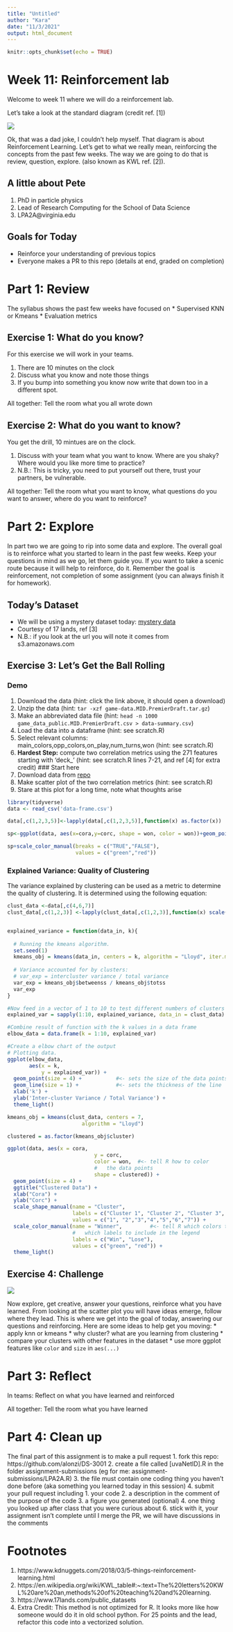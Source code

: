 ```yaml
---
title: "Untitled"
author: "Kara"
date: "11/3/2021"
output: html_document
---
```


```r
knitr::opts_chunk$set(echo = TRUE)
```

# Week 11: Reinforcement lab
Welcome to week 11 where we will do a reinforcement lab.

Let's take a look at the standard diagram (credit ref. [1])

![](https://github.com/alonzi/DS-3001/blob/a41a636f4cba7ad7869342056b8f3e90dc4507d8/week-11-reinforcement-lab/reinforcement.jpeg)

Ok, that was a dad joke, I couldn't help myself. That diagram is about Reinforcement Learning. Let's get to what we really mean, reinforcing the concepts from the past few weeks. The way we are going to do that is review, question, explore. (also known as KWL ref. [2]).

## A little about Pete
1. PhD in particle physics
2. Lead of Research Computing for the School of Data Science
3. LPA2A@virginia.edu

## Goals for Today
* Reinforce your understanding of previous topics 
* Everyone makes a PR to this repo (details at end, graded on completion)

# Part 1: Review
The syllabus shows the past few weeks have focused on
* Supervised KNN or Kmeans
* Evaluation metrics

## Exercise 1: What do you know?
For this exercise we will work in your teams.

1. There are 10 minutes on the clock
2. Discuss what you know and note those things
3. If you bump into something you know now write that down too in a different spot.

All together: Tell the room what you all wrote down

## Exercise 2: What do you want to know?
You get the drill, 10 mintues are on the clock.

1. Discuss with your team what you want to know. Where are you shaky? Where would you like more time to practice?
2. N.B.: This is tricky, you need to put yourself out there, trust your partners, be vulnerable.

All together: Tell the room what you want to know, what questions do you want to answer, where do you want to reinforce?

# Part 2: Explore
In part two we are going to rip into some data and explore. The overall goal is to reinforce what you started to learn in the past few weeks. Keep your questions in mind as we go, let them guide you. If you want to take a scenic route because it will help to reinforce, do it. Remember the goal is reinforcement, not completion of some assignment (you can always finish it for homework).


## Today's Dataset
* We will be using a mystery dataset today: [mystery data](https://github.com/UVADS/DS-3001/blob/main/week-11-reinforcement-lab/data-frame.csv)
* Courtesy of 17 lands, ref [3]
* N.B.: if you look at the url you will note it comes from s3.amazonaws.com

## Exercise 3: Let's Get the Ball Rolling
### Demo 
1. Download the data (hint: click the link above, it should open a download)
2. Unzip the data (hint: `tar -xzf game-data.MID.PremierDraft.tar.gz`)
3. Make an abbreviated data file (hint: `head -n 1000 game_data_public.MID.PremierDraft.csv > data-summary.csv`)
4. Load the data into a dataframe (hint: see scratch.R)
5. Select relevant columns: main_colors,opp_colors,on_play,num_turns,won (hint: see scratch.R) 
7. **Hardest Step:** compute two correlation metrics using the 271 features starting with 'deck_' (hint: see scratch.R lines 7-21, and ref [4] for extra credit)
### Start here
8. Download data from [repo](https://github.com/UVADS/DS-3001/blob/main/week-11-reinforcement-lab/data-frame.csv)
9. Make scatter plot of the two correlation metrics (hint: see scratch.R)
10. Stare at this plot for a long time, note what thoughts arise

```r
library(tidyverse)
data <- read_csv('data-frame.csv')

data[,c(1,2,3,5)]<-lapply(data[,c(1,2,3,5)],function(x) as.factor(x))

sp<-ggplot(data, aes(x=cora,y=corc, shape = won, color = won))+geom_point()

sp+scale_color_manual(breaks = c("TRUE","FALSE"),
                      values = c("green","red"))
```

### Explained Variance: Quality of Clustering

The variance explained by clustering can be used as a metric to determine the quality of clustering. It is determined using the following equation:

```r
clust_data <-data[,c(4,6,7)]
clust_data[,c(1,2,3)] <-lapply(clust_data[,c(1,2,3)],function(x) scale(x))


explained_variance = function(data_in, k){
  
  # Running the kmeans algorithm.
  set.seed(1)
  kmeans_obj = kmeans(data_in, centers = k, algorithm = "Lloyd", iter.max = 30)
  
  # Variance accounted for by clusters:
  # var_exp = intercluster variance / total variance
  var_exp = kmeans_obj$betweenss / kmeans_obj$totss
  var_exp  
}

#Now feed in a vector of 1 to 10 to test different numbers of clusters
explained_var = sapply(1:10, explained_variance, data_in = clust_data)

#Combine result of function with the k values in a data frame
elbow_data = data.frame(k = 1:10, explained_var)
```


```r
#Create a elbow chart of the output 
# Plotting data.
ggplot(elbow_data, 
       aes(x = k,  
           y = explained_var)) + 
  geom_point(size = 4) +           #<- sets the size of the data points
  geom_line(size = 1) +            #<- sets the thickness of the line
  xlab('k') + 
  ylab('Inter-cluster Variance / Total Variance') + 
  theme_light()

```

```r
kmeans_obj = kmeans(clust_data, centers = 7, 
                        algorithm = "Lloyd")

clustered = as.factor(kmeans_obj$cluster)

ggplot(data, aes(x = cora, 
                            y = corc,
                            color = won,  #<- tell R how to color 
                            #   the data points
                            shape = clustered)) + 
  geom_point(size = 4) +
  ggtitle("Clustered Data") +
  xlab("Cora") +
  ylab("Corc") +
  scale_shape_manual(name = "Cluster", 
                     labels = c("Cluster 1", "Cluster 2", "Cluster 3", "Cluster 4", "Cluster 5", "Cluster 6", "Cluster 7"),
                     values = c("1", "2","3","4","5","6","7")) +
  scale_color_manual(name = "Winner",         #<- tell R which colors to use and
                     #   which labels to include in the legend
                     labels = c("Win", "Lose"),
                     values = c("green", "red")) +
  theme_light()
```





## Exercise 4: Challenge
![](https://github.com/alonzi/DS-3001/blob/1c4895d217dfc6decdfce5f4e7647b12f7610e45/week-11-reinforcement-lab/podracing.gif)

Now explore, get creative, answer your questions, reinforce what you have learned. From looking at the scatter plot you will have ideas emerge, follow where they lead. This is where we get into the goal of today, answering our questions and reinforcing. Here are some ideas to help get you moving:
* apply knn or kmeans
* why cluster? what are you learning from clustering
* compare your clusters with other features in the dataset
* use more ggplot features like `color` and `size` in `aes(...)`


# Part 3: Reflect
In teams: Reflect on what you have learned and reinforced

All together: Tell the room what you have learned

# Part 4: Clean up
The final part of this assignment is to make a pull request
1. fork this repo: https://github.com/alonzi/DS-3001
2. create a file called [uvaNetID].R in the folder assignment-submissions (eg for me: assignment-submissions/LPA2A.R)
3. the file must contain one coding thing you haven't done before (aka something you learned today in this session)
4. submit your pull request including
    1. your code
    2. a description in the comment of the purpose of the code
    3. a figure you generated (optional)
    4. one thing you looked up after class that you were curious about
6. stick with it, your assignment isn't complete until I merge the PR, we will have discussions in the comments

  
# Footnotes
1. https://www.kdnuggets.com/2018/03/5-things-reinforcement-learning.html
2. https://en.wikipedia.org/wiki/KWL_table#:~:text=The%20letters%20KWL%20are%20an,methods%20of%20teaching%20and%20learning.
3. https://www.17lands.com/public_datasets
4. Extra Credit: This method is not optimized for R. It looks more like how someone would do it in old school python. For 25 points and the lead, refactor this code into a vectorized solution.

